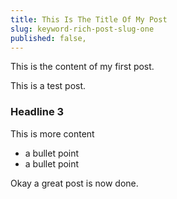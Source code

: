```yaml
---
title: This Is The Title Of My Post
slug: keyword-rich-post-slug-one
published: false,
---
```



This is the content of my first post.

This is a test post.

### Headline 3

This is more content

- a bullet point
- a bullet point

<TestComponent />

Okay a great post is now done.
